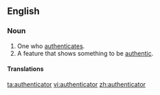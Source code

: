 ==English==

===Noun===
{{en-noun}}

# One who [[authenticate]]s.
# A feature that shows something to be [[authentic]].

====Translations====
{{trans-top|one who authenticates}}
{{trans-mid}}
{{trans-bottom}}

{{trans-top|feature that shows something to be authentic}}
{{trans-mid}}
{{trans-bottom}}

[[ta:authenticator]]
[[vi:authenticator]]
[[zh:authenticator]]